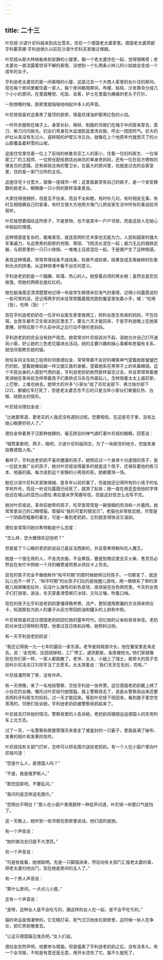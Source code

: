 ```yaml
---
---
---
```

title: 二十三
---



叶尼娅·沙波什尼科娃来到古比雪夫，住在一个德国老太婆家里。德国老太婆燕妮·亨利霍芙娜·亨利逊很久以前在沙波什尼科夫家做过保姆。

叶尼娅从斯大林格勒来到安静的小屋里，跟一个老太婆住在一起，觉得很稀奇；老太婆也一直流露着惊讶不解的表情，没想到一个扎两条小辫儿的小姑娘会变成一个成年的女子。

亨利逊老太婆住的是一间昏暗的小屋，这是过去一个大商人家里的女仆住的房间。现在每个房间里都住着一家人，每个房间都用屏风、布幔、毡毯、沙发靠背分成几个小小的房间，在里面睡觉、吃饭、会客，护士在里面为瘫痪的老头子打针。

一到傍晚时候，厨房里就嗡嗡地响起许多人的声音。

叶尼娅很喜欢这熏黑了屋顶的厨房，很喜欢煤油炉那黑红色的火焰。

一件件衣服晾在绳子上，身穿长衫、棉袄、制服的邻居们在绳子中间穿来穿去，菜刀、柴刀闪闪放光。妇女们弯身在木盆或脸盆里洗衣服，呼出一团团热气。巨大的炉灶从来没有生过火，瓷砖砌的炉壁又冷又白，就像在上个地质年代就熄灭了的火山那覆盖着积雪的山坡。

这座住宅里住着一位上了前线的格鲁吉亚工人的家小，住着一位妇科医生、一位保密工厂的工程师、一位担任配给商店出纳员的单身老妈妈，还有一位在前方牺牲的理发员的遗孀，还有邮政总局的警卫长，在最大的房间里，也就是过去的会客室里，住的是一家门诊所的主任。

这座住宅十分宽大，就像一座城市一样；这里面甚至有自己的疯子，是一个安安静静的疯老头，眼睛像一只小狗的那样温柔善良。

大家住得很拥挤，但是互不往来，而且不太和睦，有时吵几句，有时相安无事，有时互相隐瞒自己的家事，有时又很大方地用大嗓门儿把自家生活中所有的事说给邻居听。

叶尼娅想要描绘这所房子，不是景物，也不是其中一户户邻居，而是这些人在她心中挑起的情感。

这种情感是复杂的，极难表现，就连高明的艺术家也无能为力。人民和国家的强大军事威力，与这黑黑的厨房的穷困、卑琐、飞短流长混在一起；威力无比的钢铁武器，与厨房里的一只只小铁锅、一堆堆土豆皮混在一起，于是便产生了这种情感。

表现这种情感，常常弄得线条不成线条，轮廓不成轮廓，结果变成支离破碎的形象和光点的拼凑，从这种拼凑中看不出任何意义。

亨利逊老奶奶是一个腼腆、和蔼、热心的人。她穿着白领的黑长袍；虽然总是忍饥挨饿，但她的两颊总是红红的。

她在脑海里还清清楚楚地记得一年级学生柳德米拉淘气的事情，记得小玛露霞说的一些可笑的话，还记得两岁的米佳常常戴着围兜跑到餐室里张着小手，喊：“吃唤（饭），吃唤（饭）！”

现在亨利逊老奶奶在一位牙科女医生家里做佣工，照料女医生有病的妈妈，不包住宿。女医生被市卫生局派到区里去了，要五六天才能回来，于是亨利逊晚上在她家里睡，好照应那个不久前中风之后行动不便的老妈妈。

亨利逊老奶奶完全没有财产观念。她常常对叶尼娅说对不起，请她允许自己打开通风小窗，好让她的三色老花猫进出活动。她的主要兴趣和操心事都和老猫有关系，就怕邻居欺负她的猫。

担任车间主任和工程师的邻居德拉金，常常带着不友好的嘲笑神气望着她那皱皱巴巴的脸，望着她像姑娘一样又细又直的身躯，望着她系在黑带子上的夹鼻眼镜。这个平民出身的人感到气愤的是，亨利逊老奶奶依然那样留恋过去，并且常常带着傻笑讲她在革命前怎样带着孩子们乘轿式马车在外面玩儿，怎样陪着太太上威尼斯，上巴黎，上维也纳去。她带大的许多“小家伙”成了邓尼金部下、弗兰格尔部下[22]，都被红军打死了，但是老太婆念念不忘的只是当年小家伙们害猩红热、白喉、结肠炎的情形。

叶尼娅对德拉金说：

“比她更厚道、更老实的人我还没有遇到过呢。您要相信，在这座宅子里，没有比她心眼更好的人了。”

德拉金带着男子汉那种放肆的、毫无顾忌的神气直盯着叶尼娅的眼睛，回答说：

“唱赞美歌吧，燕子，唱吧。沙波什尼科娃同志，为了一块居住的地方，您就卖身投靠德国人啦。”

看样子，亨利逊老奶奶不喜欢健康的孩子。她照应过一个身体十分虚弱的孩子，是一位犹太裔厂长的孩子，她对叶尼娅说得最多的就是这个孩子，还保存着他的练习本、他画的画，每次说到这个安静的小男孩的死，她都要哭一场。

她在沙波什尼科夫家做保姆，是多年以前的事了，但是她还记得所有的小孩子的名字和外号，而且一听说玛露霞已经死了，就哭了起来；她一直在用歪歪扭扭的字体给远在喀山的亚历山德拉·弗拉基米罗芙娜写信，但是这封信怎么也写不完。

她对叶尼娅说，革命前她带的孩子，吃早饭常常是一碗很稠的肉汤和一片鹿肉。她常常拿自己的口粮喂猫，管猫叫“我的可爱的银宝贝”。老猫也非常依恋她，尽管是一个阴森而粗暴的畜生，可是一看到老奶奶，立刻就变得快活又温驯。

德拉金常常问她对希特勒是什么态度：

“怎么样，您大概很欢迎他吧？”

但是留了个心眼的老奶奶说自己是反法西斯的，并且管希特勒叫吃人魔王。

她是一个很无用的人，不会洗衣服，不会煮饭，要是到商店里去买火柴，售货员必然会在匆忙中把她一个月的糖票或肉票从供应卡上剪去。

现在的孩子完全不像她称作“和平时期”的那时候她带过的孩子。一切都变了，就连玩儿也不一样了。“和平时期”的女孩子们玩的是抛圈儿游戏，用一根根系了带的漆棍儿抛掷橡皮扯铃，玩没什么弹性的彩色皮球，皮球装在白色网兜里。今天的女孩子们打排球，游泳，冬天穿着滑雪裤打冰球，又叫又嚷，吹着口哨。

现在的孩子比亨利逊老奶奶更懂得赡养费、流产，更知道用欺骗的方法得来供应卡，知道那些为别人的妻子从前方带回奶油和罐头的上尉和中校。

叶尼娅很喜欢这位德国老奶奶回忆她的童年时代，回忆她的父亲和哥哥米佳。老奶奶对米佳记得特别清楚，他害过百日咳和白喉，她照料过他。

有一天亨利逊老奶奶说：

“我还记得我一九一七年的最后一家东家。老爷是财政部次长，他在餐室里走来走去，说：‘全完啦，庄园烧掉啦，工厂停工，通货膨胀，金库被抢光。’他们家就像现在你们家一样，一家人都跑散了。老爷、太太、小姐上了瑞士，我带大的孩子去投科尔尼洛夫[23]将军当了志愿军。太太哭着说：‘我们天天在告别，完啦。’”

叶尼娅凄然笑了笑，没有作声。

有一天傍晚，来了一名地段警察，交给亨利逊一张传票。这位德国老奶奶戴上绣了小白花的女帽，嘱托过叶尼娅代她喂猫，就上警察局去了，说是从警察局出来还要去照料牙科医生的妈妈，过一天才能回来。等到叶尼娅下班回来，看到屋子里空空荡荡的，邻居们告诉她，亨利逊老奶奶被警察局抓起来了。

叶尼娅去打听她的情况。警察局里的人告诉她，老奶奶将跟随运送德国人的军用列车上北方去。

过了一天，一名警察和房屋管理员来拿走了被査封的一只篓子，里面装满了破布、发黄的相片和发黄的信件。

叶尼娅找有关部门打听，怎样可以把毛围巾送给老奶奶。有一个人在小窗户里向叶尼娅问道：

“您是什么人，是德国人吗？”

“不是，我是俄罗斯人。”

“那您回家吧。不要乱问。”

“我问的是怎样送毛围巾。”

“您明白不明白？”那人在小窗户里用那样一种低声问道，叶尼娅一听那口气就怕了。

这一天晚上，她听到一些邻居在厨房里说话。他们说的是她。

有一个声音说：

“她的做法总归是不大漂亮。”

另一个声音说：

“可是依我看，她很聪明。先是一只脚插进来，然后向有关部门汇报老太婆的事，把老太婆扫地出门，现在她是房间的主人了。”

有一个男人声音说：

“算什么房间，一点点儿小屋。”

还有一个声音说：

“是呀，这种女人是不会吃亏的，跟这样的女人在一起，是不会不吃亏的。”

猫的命运是很凄惨的。它无精打采、死气沉沉地坐在厨房里，这时候一些人在争论，把它弄到哪里去。

“让这只德国猫见鬼去吧。”女人们说。

德拉金忽然声明，他要参与喂猫。但是猫离了亨利逊老奶奶之后，没有活多久。有一个女邻居，不知是有意还是无意，用开水烫伤了它。猫不久就死了。